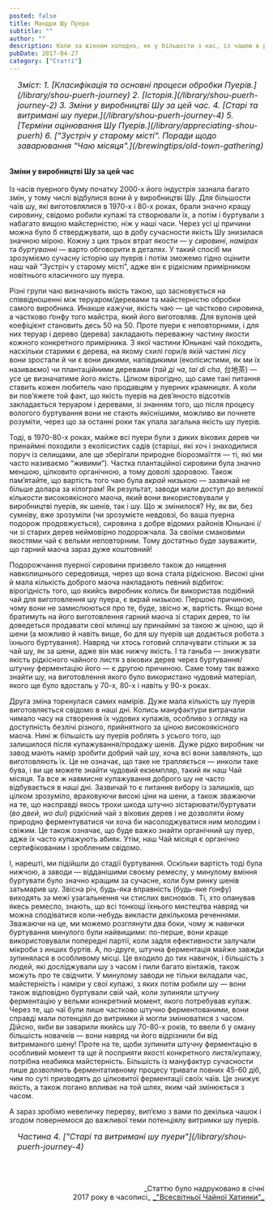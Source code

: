 ```yaml
---
posted: false
title: Мандри Шу Пуера
subtitle: ""
author: ""
description: Коли за вікном холодно, як у більшости з нас, із чашею в руках цього темного, насиченого настою ідеально спостерігати за зимовими пейзажами надворі...
pubDate: 2017-04-27
category: ["Статті"]
---
```


<section style="font-size: 1rem; font-style: italic; padding-left: 1rem; margin-bottom: 2rem;">
    Зміст:
    1. [Класифікація та основні процеси обробки Пуерів.](/library/shou-puerh-journey)
    2. [Історія.](/library/shou-puerh-journey-2)
    3. Зміни у виробництві Шу за цей час.
    4. [Старі та витримані шу пуери.](/library/shou-puerh-journey-4)
    5. [Терміни оцінювання Шу Пуерів.](/library/appreciating-shou-puerh)
    6. ["Зустріч у старому місті". Поради щодо заварювання "Чаю місяця".](/brewingtips/old-town-gathering)
</section>

#### Зміни у виробництві Шу за цей час
Із часів пуерного буму початку 2000-х його індустрія зазнала багато змін, у тому числі відбулися вони й у виробництві Шу. Для більшости чаїв шу, які виготовлялися в 1970-х і 80-х роках, брали значно кращу сировину, свідомо робили купажі та створювали їх, а потім і буртували з набагато вищою майстерністю, ніж у наші часи. Через усі ці причини можна було б стверджувати, що&nbsp;в добу сучасности якість Шу знизилася значною мірою. Кожну з цих трьох втрат якости — у _сировині_, _намірах_ та _буртуванні_ — варто обговорити в деталях. У такий спосіб ми зрозуміємо сучасну історію шу пуерів і потім зможемо гідно оцінити наш чай “Зустріч у старому місті”, адже він є рідкісним примірником новітнього класичного шу пуера.

Різні групи чаю визначають якість такою, що засновується на співвідношенні між теруаром/деревами та майстерністю обробки самого виробника. Инакше кажучи, якість чаю — це частково сировина, а частково ґонфу того майстра, який його виготовляв. Для вулонів цей коефіцієнт становить десь 50 на 50. Проте пуери є неповторними, і для них теруар і дерево (дерева) закладають переважну частину якости кожного конкретного примірника. З якої частини Юньнані чай походить, наскільки старими є дерева, на якому схилі гори/в якій частині лісу вони зростали й чи є вони дикими, напівдикими (еколісистими, як ми їх називаємо) чи плантаційними деревами (_тай ді ча_, _tai di cha_, 台地茶) — усе це визначатиме його якість. Цілком вірогідно, що саме такі питання ставить кожен любитель чаю продавцям у пуерних крамницях. А коли ви пов’яжете той факт, що якість пуерів на дев’яносто відсотків закладається теруаром і деревами, зі знанням того, що після процесу вологого буртування вони не стають якіснішими, можливо ви почнете розуміти, через що за останні роки так упала загальна якість шу пуерів.

Тоді, в 1970-80-х роках, майже всі пуери були з диких вікових дерев чи принаймні походили з еколісистих садів (старіші, які хоч і знаходилися поруч із селищами, але ще зберігали природне біорозмаїття — ті, які ми часто називаємо “живими”). Частка плантаційної сировини була значно меншою, цілковито органічною, а тому доволі здоровою. Також пам’ятайте, що вартість того чаю була _вкрай_ низькою — зазвичай не більше долара за кілограм! Як результат, заводи мали доступ до великої кількости високоякісного маоча, який вони використовували у виробництві пуерів, як шенів, так і шу. Що ж змінилося? Ну, як ви, без сумніву, вже зрозуміли (чи зрозумієте невдовзі, бо ваша пуерна подорож продовжується), сировина з добре відомих районів Юньнані і/чи зі старих дерев неймовірно подорожчала. За своїми смаковими якостями чай є вельми неповторним. Тому достатньо буде зауважити, що гарний маоча зараз дуже коштовний!

Подорожчання пуерної сировини призвело також до нищення навколишнього середовища, через що вона стала рідкісною. Високі ціни й мала кількість доброго маоча накладають певний відбиток: вірогідність того, що якийсь виробник колись би використав подібний чай для виготовлення шу пуера, є вкрай низькою. Першою причиною, чому вони не замислюються про те, буде, звісно ж, вартість. Якщо вони братимуть на його виготовлення гарний маоча зі старих дерев, то їм доведеться продавати свої млинці шу принаймні за такою ж ціною, що й шени (а можливо й навіть вище, бо для шу пуерів ще додається робота з їхнього буртування). Навряд чи хтось готовий сплачувати стільки ж за чай шу, як за шени, адже він має нижчу якість. І та ганьба — знижувати якість рідкісного чайного листя з вікових дерев через буртування/штучну ферментацію його — є другою причиною. Саме тому так важко знайти шу, на виготовлення якого було використано чудовий матеріал, якого ще було вдосталь у 70-х, 80-х і навіть у 90-х роках.

Друга зміна торкнулася самих намірів. Дуже мала кількість шу пуерів виготовляється свідомо в наші дні. Колись мануфактури витрачали чимало часу на створення їх чудових купажів, особливо з огляду на доступність безлічі різного, прийнятного за ціною високоякісного маоча. Нині ж більшість шу пуерів роблять з усього того, що залишилося після купажування/продажу шенів. Дуже рідко виробник чи завод мають намір зробити добрий чай шу, хоча всі вони заявляють, що виготовляють їх. Це не означає, що таке не трапляється — инколи таке бува, і ви ще можете знайти чудовий екземпляр, такий як наш Чай місяця. Та все ж навмисне купажування доброго шу не часто відбувається в наші дні. Зазвичай то є питання вибору із залишків, що цілком зрозуміло, враховуючи високі ціни на шени, а також зважаючи на те, що насправді якось трохи шкода штучно зістарювати/буртувати (_во двей_, _wo dui_) рідкісний чай з вікових дерев і не дозволяти йому природно ферментуватися чи хоча би насолоджуватися ним молодим і свіжим. Це також означає, що буде важко знайти органічний шу пуер, адже їх часто купажують абияк. Утім, наш Чай місяця є органічно сертифікованим і зробленим свідомо.

І, нарешті, ми підійшли до стадії буртування. Оскільки вартість тоді була нижчою, а заводи — відданішими своєму ремеслу, у минулому вміння буртувати було значно кращим за сучасне, коли бум ринку шенів затьмарив шу. Звісна річ, будь-яка вправність (будь-яке ґонфу) виходять за межі узагальнення чи стислих висновків. Ті, хто опанував якесь ремесло, знають, що всі тонкощі їхнього мистецтва навряд чи можна сподіватися коли-небудь викласти декількома реченнями. Зважаючи на це, ми можемо розглянути два боки, чому ж навички буртування минулого були найвищими: по-перше, вони краще використовували попередні партії, коли задля ефективности залучали мікроби з инших буртів. А, по-друге, штучна ферментація майже завжди зупинялася в особливому місці. Це входило до тих навичок, і більшість з людей, які досліджували шу з часом і пили багато вінтажів, також можуть про те свідчити. У минулому заводи не тільки вкладали час, майстерність і наміри у свої купажі, з яких потім робили шу — вони також відповідно буртували свій чай, коли зупиняли штучну ферментацію у вельми конкретний момент, якого потребував купаж. Через те, що чаї були лише частково штучно ферментованими, вони справді мали потенціял до витримки й могли змінюватися з часом. Дійсно, якби ви заварили якийсь шу 70-80-х років, то ввели б у оману більшість новачків — вони навряд чи його відрізнили би від витриманого шену! Проте на те, щоби зупинити штучну ферментацію в особливий момент та ще й посприяти якості конкретного листя/купажу, потрібна неабияка майстерність. Більшість із мануфактур сучасности лише дозволяють ферментативному процесу тривати повних 45-60 діб, чим по суті призводять до цілковитої ферментації своїх чаїв. Це знижує якість, а також погано впливає на той шлях, яким чай змінюється з часом.

А зараз зробімо невеличку перерву, вип’ємо з вами по декілька чашок і згодом повернемося до важливої теми потенціялу витримки шу пуерів.

<section style="font-size: 1rem; font-style: italic; padding-left: 1rem; margin-bottom: 2rem;">
    Частина 4. ["Старі та витримані шу пуери"](/library/shou-puerh-journey-4)
</section>

<p>&nbsp;</p>
<p align="right" style="font-size: 0.9rem;">_Статтю було надруковано в січні<br />2017 року в часописі_ <a title="globalteahut.org" href="http://www.globalteahut.org/" target="blank" rel="noopener"> _"Всесвітньої Чайної Хатинки"_ </a></p>